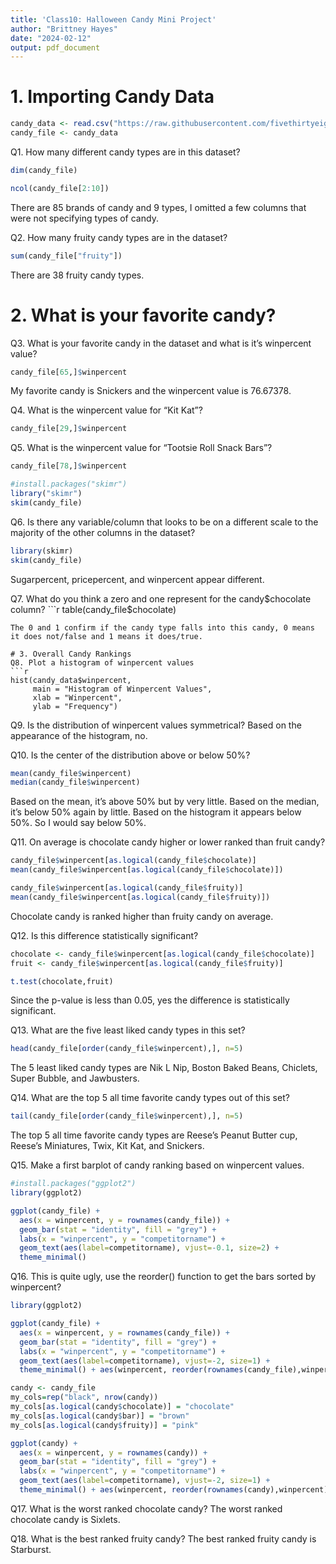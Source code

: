 ```yaml
---
title: 'Class10: Halloween Candy Mini Project'
author: "Brittney Hayes"
date: "2024-02-12"
output: pdf_document
---
```

# 1. Importing Candy Data
```r
candy_data <- read.csv("https://raw.githubusercontent.com/fivethirtyeight/data/master/candy-power-ranking/candy-data.csv") 
candy_file <- candy_data

```
Q1. How many different candy types are in this dataset?
```r
dim(candy_file)
```
```r
ncol(candy_file[2:10])
```
There are 85 brands of candy and 9 types, I omitted a few columns that were not specifying types of candy. 

Q2. How many fruity candy types are in the dataset?
```r
sum(candy_file["fruity"])
```
There are 38 fruity candy types.

# 2. What is your favorite candy?

Q3. What is your favorite candy in the dataset and what is it’s winpercent value?
```r
candy_file[65,]$winpercent
```
My favorite candy is Snickers and the winpercent value is 76.67378.

Q4. What is the winpercent value for “Kit Kat”?
```r
candy_file[29,]$winpercent
```

Q5. What is the winpercent value for “Tootsie Roll Snack Bars”?
```r
candy_file[78,]$winpercent
```

```r
#install.packages("skimr")
library("skimr")
skim(candy_file)
```
Q6. Is there any variable/column that looks to be on a different scale to the majority of the other columns in the dataset?
```r
library(skimr)
skim(candy_file)
```
Sugarpercent, pricepercent, and winpercent appear different.

Q7. What do you think a zero and one represent for the candy$chocolate column?
```r
table(candy_file$chocolate)
```
The 0 and 1 confirm if the candy type falls into this candy, 0 means it does not/false and 1 means it does/true.

# 3. Overall Candy Rankings
Q8. Plot a histogram of winpercent values
```r
hist(candy_data$winpercent, 
     main = "Histogram of Winpercent Values",
     xlab = "Winpercent",
     ylab = "Frequency")

```

Q9. Is the distribution of winpercent values symmetrical?
Based on the appearance of the histogram, no.

Q10. Is the center of the distribution above or below 50%?
```r
mean(candy_file$winpercent)
median(candy_file$winpercent)
```
Based on the mean, it's above 50% but by very little. Based on the median, it's below 50% again by little. Based on the histogram it appears below 50%. So I would say below 50%.

Q11. On average is chocolate candy higher or lower ranked than fruit candy?
```r
candy_file$winpercent[as.logical(candy_file$chocolate)]
mean(candy_file$winpercent[as.logical(candy_file$chocolate)])

candy_file$winpercent[as.logical(candy_file$fruity)]
mean(candy_file$winpercent[as.logical(candy_file$fruity)])
```
Chocolate candy is ranked higher than fruity candy on average.

Q12. Is this difference statistically significant?
```r
chocolate <- candy_file$winpercent[as.logical(candy_file$chocolate)]
fruit <- candy_file$winpercent[as.logical(candy_file$fruity)]

t.test(chocolate,fruit)
```
Since the p-value is less than 0.05, yes the difference is statistically significant. 

Q13. What are the five least liked candy types in this set?
```r
head(candy_file[order(candy_file$winpercent),], n=5)
```
The 5 least liked candy types are Nik L Nip, Boston Baked Beans, Chiclets, Super Bubble, and Jawbusters.

Q14. What are the top 5 all time favorite candy types out of this set?
```r
tail(candy_file[order(candy_file$winpercent),], n=5)
```
The top 5 all time favorite candy types are Reese's Peanut Butter cup, Reese's Miniatures, Twix, Kit Kat, and Snickers.

Q15. Make a first barplot of candy ranking based on winpercent values.
```r
#install.packages("ggplot2")
library(ggplot2)

ggplot(candy_file) + 
  aes(x = winpercent, y = rownames(candy_file)) +
  geom_bar(stat = "identity", fill = "grey") +
  labs(x = "winpercent", y = "competitorname") +
  geom_text(aes(label=competitorname), vjust=-0.1, size=2) +
  theme_minimal()

```
Q16. This is quite ugly, use the reorder() function to get the bars sorted by winpercent?
```r
library(ggplot2)

ggplot(candy_file) + 
  aes(x = winpercent, y = rownames(candy_file)) +
  geom_bar(stat = "identity", fill = "grey") +
  labs(x = "winpercent", y = "competitorname") +
  geom_text(aes(label=competitorname), vjust=-2, size=1) +
  theme_minimal() + aes(winpercent, reorder(rownames(candy_file),winpercent))
```
```r
candy <- candy_file
my_cols=rep("black", nrow(candy))
my_cols[as.logical(candy$chocolate)] = "chocolate"
my_cols[as.logical(candy$bar)] = "brown"
my_cols[as.logical(candy$fruity)] = "pink"

ggplot(candy) + 
  aes(x = winpercent, y = rownames(candy)) +
  geom_bar(stat = "identity", fill = "grey") +
  labs(x = "winpercent", y = "competitorname") +
  geom_text(aes(label=competitorname), vjust=-2, size=1) +
  theme_minimal() + aes(winpercent, reorder(rownames(candy),winpercent)) + geom_col(fill=my_cols)
```
Q17. What is the worst ranked chocolate candy?
The worst ranked chocolate candy is Sixlets.

Q18. What is the best ranked fruity candy?
The best ranked fruity candy is Starburst.

